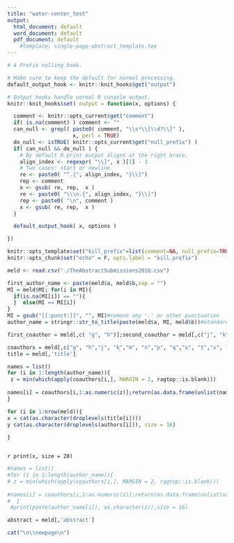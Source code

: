 ```yaml
---
title: "water-center_test"
output:
  html_document: default
  word_document: default
  pdf_document: default
    #template: single-page-abstract_template.tex
---
```

```r
# A Prefix nulling hook.

# Make sure to keep the default for normal processing.
default_output_hook <- knitr::knit_hooks$get("output")

# Output hooks handle normal R console output.
knitr::knit_hooks$set( output = function(x, options) {

  comment <- knitr::opts_current$get("comment")
  if( is.na(comment) ) comment <- ""
  can_null <- grepl( paste0( comment, "\\s*\\[\\d?\\]" ),
                     x, perl = TRUE)
  do_null <- isTRUE( knitr::opts_current$get("null_prefix") )
  if( can_null && do_null ) {
    # By default R print output aligns at the right brace.
    align_index <- regexpr( "\\]", x )[1] - 1
    # Two cases: start or newline
    re <- paste0( "^.{", align_index, "}\\]")
    rep <- comment
    x <- gsub( re, rep,  x )
    re <- paste0( "\\\n.{", align_index, "}\\]")
    rep <- paste0( "\n", comment )
    x <- gsub( re, rep,  x )
  }

  default_output_hook( x, options )

})

knitr::opts_template$set("kill_prefix"=list(comment=NA, null_prefix=TRUE))
knitr::opts_chunk$set("echo" = F, opts.label = "kill.prefix")
```

```r
meld <- read.csv("./TheAbstractSubmissions2018.csv")

first_author_name <- paste(meld$a, meld$b,sep = "")
MI = meld$MI; for(i in MI){
  if(is.na(MI[i]) == ""){
  }  else(MI == MI[i])
}
MI = gsub("[[:punct:]]", "", MI)#remove any '.' or other punctuation
author_name = stringr::str_to_title(paste(meld$a, MI, meld$b))#standardize the capitalization

first_coauthor = meld[,c( "g", "h")];second_coauthor = meld[,c("j", "k")]; third_coauthor = meld[, c("m", "n")];fourth_coauthor = meld[,c("p", "q")]; fifth_coauthor = meld[,c("s", "t")];sixth_coauthor= meld[,c("v", "w")]

coauthors = meld[,c("g", "h","j", "k","m", "n","p", "q","s", "t","v", "w")];coauthors$x = ""
title = meld[,'title']

names = list()
for (i in 1:length(author_name)){
 z = min(which(apply(coauthors[i,], MARGIN = 2, ragtop::is.blank)))
 
names[i] = coauthors[i,1:as.numeric(z)];return(as.data.frame(unlist(names)))
}

```

```r
for (i in 1:nrow(meld)){
x = cat(as.character(droplevels(title[i])))
y cat(as.character(droplevels(authors[i])), size = 16)  
  
}



```

`r print(x, size = 20)`

```r

#names = list()
#for (i in 1:length(author_name)){
# z = min(which(apply(coauthors[i,], MARGIN = 2, ragtop::is.blank)))
 
#names[i] = coauthors[i,1:as.numeric(z)];return(as.data.frame(unlist(names)))
#  }
 #print(paste(author_name[i]), as.character(z)),size = 16)
```


```r
abstract = meld[,'abstract']

cat("\n\\newpage\n")
```
